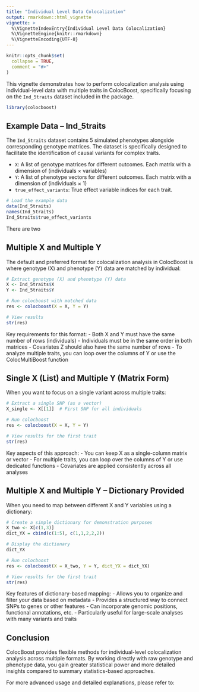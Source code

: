 ```yaml
---
title: "Individual Level Data Colocalization"
output: rmarkdown::html_vignette
vignette: >
  %\VignetteIndexEntry{Individual Level Data Colocalization}
  %\VignetteEngine{knitr::rmarkdown}
  %\VignetteEncoding{UTF-8}
---
```


```r
knitr::opts_chunk$set(
  collapse = TRUE,
  comment = "#>"
)
```

This vignette demonstrates how to perform colocalization analysis using individual-level data with multiple traits in ColocBoost, specifically focusing on the `Ind_5traits` dataset included in the package.


```r
library(colocboost)
```


## Example Data – Ind_5traits


The `Ind_5traits` dataset contains 5 simulated phenotypes alongside corresponding genotype matrices. 
The dataset is specifically designed to facilitate the identification of causal variants for complex traits.


- `X`: A list of genotype matrices for different outcomes. Each matrix with a dimension of (individuals × variables)
- `Y`: A list of phenotype vectors for different outcomes. Each matrix with a dimension of (individuals × 1)
- `true_effect_variants`: True effect variable indices for each trait.


```r
# Load the example data
data(Ind_5traits)
names(Ind_5traits)
Ind_5traits$true_effect_variants
```

There are two 

## Multiple X and Multiple Y 

The default and preferred format for colocalization analysis in ColocBoost is where genotype (X) and phenotype (Y) data are matched by individual:

```r
# Extract genotype (X) and phenotype (Y) data
X <- Ind_5traits$X
Y <- Ind_5traits$Y

# Run colocboost with matched data
res <- colocboost(X = X, Y = Y)

# View results
str(res)
```

Key requirements for this format:
- Both X and Y must have the same number of rows (individuals)
- Individuals must be in the same order in both matrices
- Covariates Z should also have the same number of rows
- To analyze multiple traits, you can loop over the columns of Y or use the ColocMultiBoost function

## Single X (List) and Multiple Y (Matrix Form)

When you want to focus on a single variant across multiple traits:

```r
# Extract a single SNP (as a vector)
X_single <- X[[1]]  # First SNP for all individuals

# Run colocboost
res <- colocboost(X = X, Y = Y)

# View results for the first trait
str(res)
```

Key aspects of this approach:
- You can keep X as a single-column matrix or vector
- For multiple traits, you can loop over the columns of Y or use dedicated functions
- Covariates are applied consistently across all analyses

## Multiple X and Multiple Y – Dictionary Provided

When you need to map between different X and Y variables using a dictionary:

```r
# Create a simple dictionary for demonstration purposes
X_two <- X[c(1,3)]
dict_YX = cbind(c(1:5), c(1,1,2,2,2))

# Display the dictionary
dict_YX

# Run colocboost
res <- colocboost(X = X_two, Y = Y, dict_YX = dict_YX)

# View results for the first trait
str(res)
```

Key features of dictionary-based mapping:
- Allows you to organize and filter your data based on metadata
- Provides a structured way to connect SNPs to genes or other features
- Can incorporate genomic positions, functional annotations, etc.
- Particularly useful for large-scale analyses with many variants and traits


## Conclusion

ColocBoost provides flexible methods for individual-level colocalization analysis across multiple formats. By working directly with raw genotype and phenotype data, you gain greater statistical power and more detailed insights compared to summary statistics-based approaches.

For more advanced usage and detailed explanations, please refer to:
